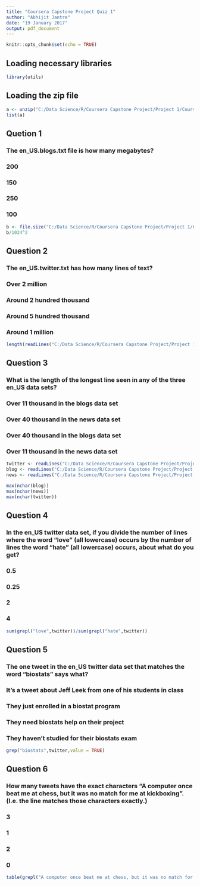 ---
title: "Coursera Capstone Project Quiz 1"
author: "Abhijit Jantre"
date: "19 January 2017"
output: pdf_document
---

```{r setup, include=FALSE}
knitr::opts_chunk$set(echo = TRUE)
```

## Loading necessary libraries
```{r}
library(utils)
```


## Loading the zip file
```{r}
a <- unzip("C:/Data Science/R/Coursera Capstone Project/Project 1/Coursera-SwiftKey.zip")
list(a)
```

## Quetion 1
### The en_US.blogs.txt  file is how many megabytes?
### 200
### 150
### 250
### 100
```{r}
b <- file.size("C:/Data Science/R/Coursera Capstone Project/Project 1/Coursera-SwiftKey/final/en_US/en_US.blogs.txt")
b/1024^2
```

## Question 2
### The en_US.twitter.txt has how many lines of text?
### Over 2 million
### Around 2 hundred thousand
### Around 5 hundred thousand
### Around 1 million
```{r}
length(readLines("C:/Data Science/R/Coursera Capstone Project/Project 1/Coursera-SwiftKey/final/en_US/en_US.twitter.txt"))
```

## Question 3
### What is the length of the longest line seen in any of the three en_US data sets?
### Over 11 thousand in the blogs data set
### Over 40 thousand in the news data set
### Over 40 thousand in the blogs data set
### Over 11 thousand in the news data set
```{r}
twitter <- readLines("C:/Data Science/R/Coursera Capstone Project/Project 1/Coursera-SwiftKey/final/en_US/en_US.twitter.txt")
blog <- readLines("C:/Data Science/R/Coursera Capstone Project/Project 1/Coursera-SwiftKey/final/en_US/en_US.blogs.txt")
news <- readLines("C:/Data Science/R/Coursera Capstone Project/Project 1/Coursera-SwiftKey/final/en_US/en_US.news.txt")

max(nchar(blog))
max(nchar(news))
max(nchar(twitter))
```

## Question 4
### In the en_US twitter data set, if you divide the number of lines where the word "love" (all lowercase) occurs by the number of lines the word "hate" (all lowercase) occurs, about what do you get?
### 0.5
### 0.25
### 2
### 4
```{r}
sum(grepl("love",twitter))/sum(grepl("hate",twitter))
```

## Question 5
### The one tweet in the en_US twitter data set that matches the word "biostats" says what?
### It's a tweet about Jeff Leek from one of his students in class
### They just enrolled in a biostat program
### They need biostats help on their project
### They haven't studied for their biostats exam
```{r}
grep("biostats",twitter,value = TRUE)
```

## Question 6
### How many tweets have the exact characters "A computer once beat me at chess, but it was no match for me at kickboxing". (I.e. the line matches those characters exactly.)
### 3
### 1
### 2
### 0
```{r}
table(grepl("A computer once beat me at chess, but it was no match for me at kickboxing",twitter))
```